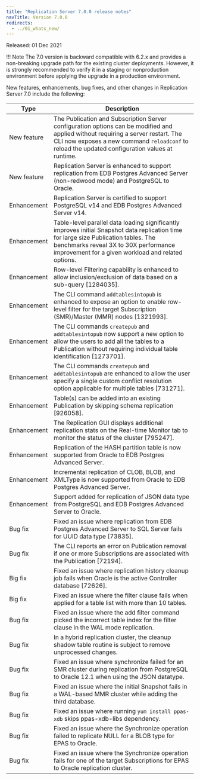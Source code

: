 ```yaml
---
title: "Replication Server 7.0.0 release notes"
navTitle: Version 7.0.0
redirects:
  - ../01_whats_new/
---
```


Released: 01 Dec 2021

!!! Note
    The 7.0 version is backward compatible with 6.2.x and provides a non-breaking upgrade path for the existing cluster deployments. However, it is strongly recommended to verify it in a staging or nonproduction environment before applying the upgrade in a production environment.

New features, enhancements, bug fixes, and other changes in Replication Server 7.0 include the following:

| Type        | Description                                                                                                                                                                                                                            |
| ----------- |--------------------------------------------------------------------------------------------------------------------------------------------------------------------------------------------------------------------------------------- |
| New feature | The Publication and Subscription Server configuration options can be modified and applied without requiring a server restart. The CLI now exposes a new command `reloadconf` to reload the updated configuration values at runtime.    |
| New feature | Replication Server is enhanced to support replication from EDB Postgres Advanced Server (non-redwood mode) and PostgreSQL to Oracle.                                                                                                   |
| Enhancement | Replication Server is certified to support PostgreSQL v14 and EDB Postgres Advanced Server v14.                                                                                                                                        |
| Enhancement | Table-level parallel data loading significantly improves initial Snapshot data replication time for large size Publication tables. The benchmarks reveal 3X to 30X performance improvement for a given workload and related options.   |
| Enhancement | Row-level Filtering capability is enhanced to allow inclusion/exclusion of data based on a sub-query [1284035].                                                                                                                        |
| Enhancement | The CLI command `addtablesintopub` is enhanced to expose an option to enable row-level filter for the target Subscription (SMR)/Master (MMR) nodes [1321993].                                                                          |
| Enhancement | The CLI commands `createpub` and `addtablesintopub` now support a new option to allow the users to add all the tables to a Publication without requiring individual table identification [1273701].                                    |
| Enhancement | The CLI commands `createpub` and `addtablesintopub` are enhanced to allow the user specify a single custom conflict resolution option applicable for multiple tables [731271].                                                         |
| Enhancement | Table(s) can be added into an existing Publication by skipping schema replication [926058].                                                                                                                                            |
| Enhancement | The Replication GUI displays additional replication stats on the Real-time Monitor tab to monitor the status of the cluster [795247].                                                                                                  |
| Enhancement | Replication of the HASH partition table is now supported from Oracle to EDB Postgres Advanced Server.                                                                                                                                  |
| Enhancement | Incremental replication of CLOB, BLOB, and XMLType is now supported from Oracle to EDB Postgres Advanced Server.                                                                                                                       |
| Enhancement | Support added for replication of JSON data type from PostgreSQL and EDB Postgres Advanced Server to Oracle.                                                                                                                            | 
| Bug fix     | Fixed an issue where replication from EDB Postgres Advanced Server to SQL Server fails for UUID data type [73835].                                                                                                                     |
| Bug fix     | The CLI reports an error on Publication removal if one or more Subscriptions are associated with the Publication [72194].                                                                                                              |
| Big fix     | Fixed an issue where replication history cleanup job fails when Oracle is the active Controller database [72626].                                                                                                                      |
| Big fix     | Fixed an issue where the filter clause fails when applied for a table list with more than 10 tables.                                                                                                                                   |
| Bug fix     | Fixed an issue where the add filter command picked the incorrect table index for the filter clause in the WAL mode replication.                                                                                                        |
| Bug fix     | In a hybrid replication cluster, the cleanup shadow table routine is subject to remove unprocessed changes.                                                                                                                            |
| Bug fix     | Fixed an issue where synchronize failed for an SMR cluster during replication from PostgreSQL to Oracle 12.1 when using the JSON datatype.                                                                                             |
| Bug fix     | Fixed an issue where the initial Snapshot fails in a WAL-based MMR cluster while adding the third database.                                                                                                                            |
| Bug fix     | Fixed an issue where running `yum install ppas-xdb` skips ppas-xdb-libs dependency.                                                                                                                                                    |
| Bug fix     | Fixed an issue where the Synchronize operation failed to replicate NULL for a BLOB type for EPAS to Oracle.                                                                                                                            |
| Bug fix     | Fixed an issue where the Synchronize operation fails for one of the target Subscriptions for EPAS to Oracle replication cluster.                                                                                                       |